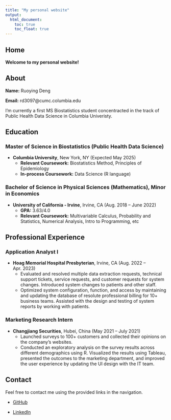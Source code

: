 ```yaml
---
title: "My personal website"
output: 
  html_document:
    toc: true
    toc_float: true
---
```



## Home

**Welcome to my personal website!**

## About

**Name:** Ruoying Deng

**Email:** rd3097@cumc.columbia.edu 

I'm currently a first MS Biostatistics student concentracted in the track of Public Health Data Science in Columbia Univeristy.

## Education

### Master of Science in Biostatistics (Public Health Data Science)
- **Columbia University**, New York, NY (Expected May 2025)
  - **Relevant Coursework:** Biostatistics Method, Principles of Epidemiology
  - **In-process Coursework:** Data Science (R language)

### Bachelor of Science in Physical Sciences (Mathematics), Minor in Economics
- **University of California - Irvine**, Irvine, CA (Aug. 2018 – June 2022)
  - **GPA:** 3.63/4.0
  - **Relevant Coursework:** Multivariable Calculus, Probability and Statistics, Numerical Analysis, Intro to Programming, etc


## Professional Experience

### Application Analyst I
- **Hoag Memorial Hospital Presbyterian**, Irvine, CA (Aug. 2022 – Apr. 2023)
  - Evaluated and resolved multiple data extraction requests, technical support tickets, service requests, and customer requests for system changes. Introduced system changes to patients and other staff.
  - Optimized system configuration, function, and access by maintaining and updating the database of resolute professional billing for 10+ business teams. Assisted with the design and testing of system reports by working with patients.

### Marketing Research Intern
- **Changjiang Securities**, Hubei, China (May 2021 – July 2021)
  - Launched surveys to 100+ customers and collected their opinions on the company’s websites.
  - Conducted an exploratory analysis on the survey results across different demographics using R. Visualized the results using Tableau, presented the outcomes to the marketing department, and improved the user experience by updating the UI design with the IT team.


## Contact

Feel free to contact me using the provided links in the navigation.

- [GitHub](https://github.com/rd3097) 

- [LinkedIn](https://www.linkedin.com/in/ruoying-deng-80b100199/)

